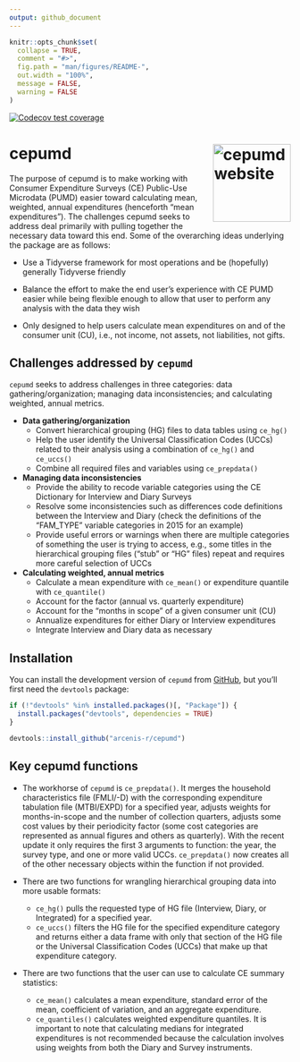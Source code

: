 ```yaml
---
output: github_document
---
```


<!-- README.md is generated from README.Rmd. Please edit that file -->

```r
knitr::opts_chunk$set(
  collapse = TRUE,
  comment = "#>",
  fig.path = "man/figures/README-",
  out.width = "100%",
  message = FALSE,
  warning = FALSE
)
```

<!-- badges: start -->
  [![Codecov test coverage](https://codecov.io/gh/arcenis-r/cepumd/branch/master/graph/badge.svg)](https://app.codecov.io/gh/arcenis-r/cepumd?branch=master)
  <!-- badges: end -->

# cepumd <a href="https://arcenis-r.github.io/cepumd/"><img src="man/figures/logo.png" align="right" height="139" alt="cepumd website" /></a>

The purpose of cepumd is to make working with Consumer Expenditure Surveys (CE) Public-Use Microdata (PUMD) easier toward calculating mean, weighted, annual expenditures (henceforth "mean expenditures"). The challenges cepumd seeks to address deal primarily with pulling together the necessary data toward this end. Some of the overarching ideas underlying the package are as follows:

* Use a Tidyverse framework for most operations and be (hopefully) generally Tidyverse friendly

* Balance the effort to make the end user's experience with CE PUMD easier while being flexible enough to allow that user to perform any analysis with the data they wish

* Only designed to help users calculate mean expenditures on and of the consumer unit (CU), i.e., not income, not assets, not liabilities, not gifts.

## Challenges addressed by `cepumd`
`cepumd` seeks to address challenges in three categories: data gathering/organization; managing data inconsistencies; and calculating weighted, annual metrics.

* **Data gathering/organization**
    + Convert hierarchical grouping (HG) files to data tables using `ce_hg()`
    + Help the user identify the Universal Classification Codes (UCCs) related to their analysis using a combination of `ce_hg()` and `ce_uccs()`
    + Combine all required files and variables using `ce_prepdata()`

* **Managing data inconsistencies**
    + Provide the ability to recode variable categories using the CE Dictionary for Interview and Diary Surveys
    + Resolve some inconsistencies such as differences code definitions between the Interview and Diary (check the definitions of the "FAM_TYPE" variable categories in 2015 for an example)
    + Provide useful errors or warnings when there are multiple categories of something the user is trying to access, e.g., some titles in the hierarchical grouping files ("stub" or "HG" files) repeat and requires more careful selection of UCCs

* **Calculating weighted, annual metrics**
    + Calculate a mean expenditure with `ce_mean()` or expenditure quantile with `ce_quantile()`
    + Account for the factor (annual vs. quarterly expenditure)
    + Account for the "months in scope" of a given consumer unit (CU)
    + Annualize expenditures for either Diary or Interview expenditures
    + Integrate Interview and Diary data as necessary
    
## Installation

You can install the development version of `cepumd` from [GitHub](https://github.com), but you'll first need the `devtools` package:

```r
if (!"devtools" %in% installed.packages()[, "Package"]) {
  install.packages("devtools", dependencies = TRUE)
}

devtools::install_github("arcenis-r/cepumd")
```

## Key cepumd functions
* The workhorse of `cepumd` is `ce_prepdata()`. It merges the household characteristics file (FMLI/-D) with the corresponding expenditure tabulation file (MTBI/EXPD) for a specified year, adjusts weights for months-in-scope and the number of collection quarters, adjusts some cost values by their periodicity factor (some cost categories are represented as annual figures and others as quarterly). With the recent update it only requires the first 3 arguments to function: the year, the survey type, and one or more valid UCCs. `ce_prepdata()` now creates all of the other necessary objects within the function if not provided.

* There are two functions for wrangling hierarchical grouping data into more usable formats:
    + `ce_hg()` pulls the requested type of HG file (Interview, Diary, or Integrated) for a specified year.
    + `ce_uccs()` filters the HG file for the specified expenditure category and returns either a data frame with only that section of the HG file or the Universal Classification Codes (UCCs) that make up that expenditure category.

* There are two functions that the user can use to calculate CE summary statistics:
    + `ce_mean()` calculates a mean expenditure, standard error of the mean, coefficient of variation, and an aggregate expenditure.
    + `ce_quantiles()` calculates weighted expenditure quantiles. It is important to note that calculating medians for integrated expenditures is not recommended because the calculation involves using weights from both the Diary and Survey instruments.
